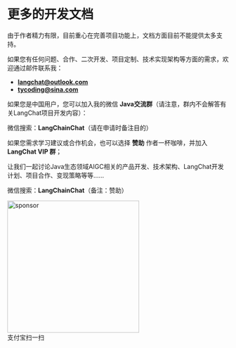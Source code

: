 # 更多的开发文档

由于作者精力有限，目前重心在完善项目功能上，文档方面目前不能提供太多支持。

如果您有任何问题、合作、二次开发、项目定制、技术实现架构等方面的需求，欢迎通过邮件联系我：

- **langchat@outlook.com**
- **tycoding@sina.com**

如果您是中国用户，您可以加入我的微信 **Java交流群**（请注意，群内不会解答有关LangChat项目开发内容）：

微信搜索：**LangChainChat**（请在申请时备注目的）

如果您需求学习建议或合作机会，也可以选择 **赞助** 作者一杯咖啡，并加入 **LangChat VIP 群**；

让我们一起讨论Java生态领域AIGC相关的产品开发、技术架构、LangChat开发计划、项目合作、变现策略等等……

微信搜索：**LangChainChat**（备注：赞助）

<div className='flex justify-center my-8 flex-col gap-2 items-center'>
  <img alt='sponsor' src='/page/sponsor.png' width='300' />
  <div>支付宝扫一扫</div>
</div>
